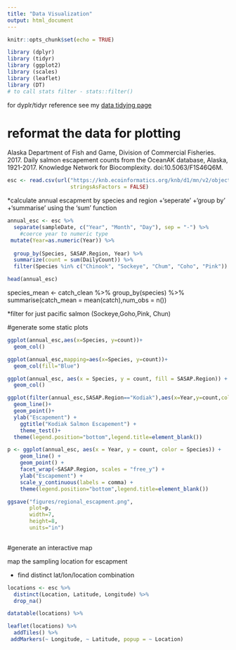 ```yaml
---
title: "Data Visualization"
output: html_document
---
```


```r
knitr::opts_chunk$set(echo = TRUE)
```

```r
library (dplyr)
library (tidyr)
library (ggplot2)
library (scales)
library (leaflet)
library (DT)
# to call stats filter - stats::filter()
```


for dyplr/tidyr reference see my [data tidying page](https://yiyi063.github.io/arctic_training/data_formating)

# reformat the data for plotting

Alaska Department of Fish and Game, Division of Commercial Fisheries. 2017. Daily salmon escapement counts from the OceanAK database, Alaska, 1921-2017. Knowledge Network for Biocomplexity. doi:10.5063/F1S46Q6M. 

```r
esc <- read.csv(url("https://knb.ecoinformatics.org/knb/d1/mn/v2/object/urn%3Auuid%3Af119a05b-bbe7-4aea-93c6-85434dcb1c5e", method = "libcurl"),
                    stringsAsFactors = FALSE)

```

*calculate annual escapment by species and region
+'seperate'
+'group by'
+'summarise' using the 'sum' function

```r
annual_esc <- esc %>% 
  separate(sampleDate, c("Year", "Month", "Day"), sep = "-") %>% 
    #coerce year to numeric type
 mutate(Year=as.numeric(Year)) %>% 
  
  group_by(Species, SASAP.Region, Year) %>% 
  summarize(count = sum(DailyCount)) %>% 
  filter(Species %in% c("Chinook", "Sockeye", "Chum", "Coho", "Pink"))

head(annual_esc)
```


species_mean <-  catch_clean %>% 
  group_by(species) %>% 
  summarise(catch_mean = mean(catch),num_obs = n())


*filter for just pacific salmon (Sockeye,Goho,Pink, Chun)


#generate some static plots

```r
ggplot(annual_esc,aes(x=Species, y=count))+
  geom_col()
```

```r
ggplot(annual_esc,mapping=aes(x=Species, y=count))+
  geom_col(fill="Blue")
```
```r
ggplot(annual_esc, aes(x = Species, y = count, fill = SASAP.Region)) +
  geom_col()
```

```r
ggplot(filter(annual_esc,SASAP.Region=="Kodiak"),aes(x=Year,y=count,color=Species))+
  geom_line()+
  geom_point()+
  ylab("Escapement") +
    ggtitle("Kodiak Salmon Escapement") +
    theme_test()+
  theme(legend.position="bottom",legend.title=element_blank())
```

```r
p <- ggplot(annual_esc, aes(x = Year, y = count, color = Species)) + 
    geom_line() +
    geom_point() +
    facet_wrap(~SASAP.Region, scales = "free_y") +
    ylab("Escapement") +
    scale_y_continuous(labels = comma) +
    theme(legend.position="bottom",legend.title=element_blank())

ggsave("figures/regional_escapment.png", 
       plot=p,
       width=7,
       height=8,
       units="in")
  
```


#generate an interactive map

map the sampling location for escapment 

* find distinct lat/lon/location combination

```r
locations <- esc %>% 
  distinct(Location, Latitude, Longitude) %>% 
  drop_na()
```

```r
datatable(locations) %>% 

```
```r
leaflet(locations) %>% 
  addTiles() %>% 
 addMarkers(~ Longitude, ~ Latitude, popup = ~ Location)
```


